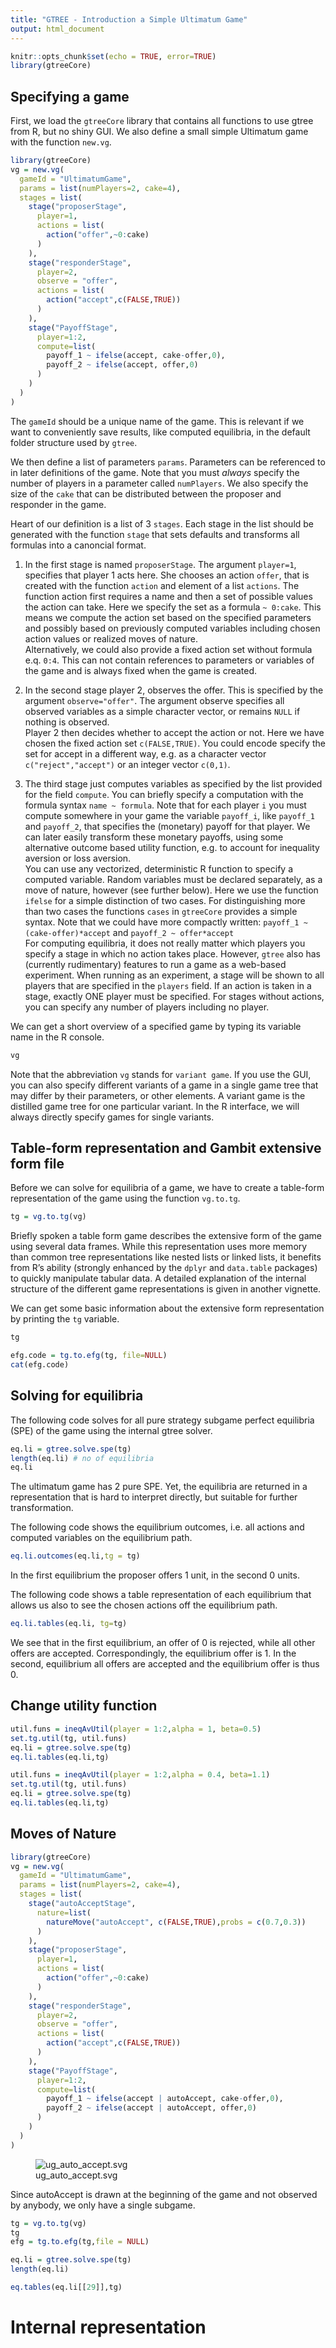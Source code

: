 ```yaml
---
title: "GTREE - Introduction a Simple Ultimatum Game"
output: html_document
---
```


```r
knitr::opts_chunk$set(echo = TRUE, error=TRUE)
library(gtreeCore)
```

## Specifying a game

First, we load the `gtreeCore` library that contains all functions to use gtree from R, but no shiny GUI. We also define a small simple Ultimatum game with the function `new.vg`.

```r
library(gtreeCore)
vg = new.vg(
  gameId = "UltimatumGame",
  params = list(numPlayers=2, cake=4),
  stages = list(
    stage("proposerStage",
      player=1,
      actions = list(
        action("offer",~0:cake)
      )
    ),
    stage("responderStage",
      player=2,
      observe = "offer",
      actions = list(
        action("accept",c(FALSE,TRUE))
      )
    ),
    stage("PayoffStage",
      player=1:2,
      compute=list(
        payoff_1 ~ ifelse(accept, cake-offer,0),
        payoff_2 ~ ifelse(accept, offer,0)
      )
    )
  )
)
```


The `gameId` should be a unique name of the game. This is relevant if we want to conveniently save results, like computed equilibria, in the default folder structure used by `gtree`.

We then define a list of parameters `params`. Parameters can be referenced to in later definitions of the game. Note that you must *always* specify the number of players in a parameter called `numPlayers`. We also specify the size of the `cake` that can be distributed between the proposer and responder in the game.

Heart of our definition is a list of 3 `stages`. Each stage in the list should be generated with the function `stage` that sets defaults and transforms all formulas into a canoncial format.

1. In the first stage is named `proposerStage`. The argument `player=1`, specifies that player 1 acts here.
She chooses an action `offer`, that is created with the function `action` and element of a list `actions`. The function action first requires a name and then a set of possible values the action can take. Here we specify the set as a formula `~ 0:cake`. This means we compute the action set based on the specified parameters and possibly based on previously computed variables including chosen action values or realized moves of nature.<br>
Alternatively, we could also provide a fixed action set without formula e.q. `0:4`. This can not contain references to parameters or variables of the game and is always fixed when the game is created.

2. In the second stage player 2, observes the offer. This is specified by the argument `observe="offer"`. The argument observe specifies all observed variables as a simple character vector, or remains `NULL` if nothing is observed.<br>
Player 2 then decides whether to accept the action or not. Here we have chosen the fixed action set `c(FALSE,TRUE)`. You could encode specify the set for accept in a different way, e.g. as a character vector `c("reject","accept")` or an integer vector `c(0,1)`. 


3. The third stage just computes variables as specified by the list provided for the field `compute`. You can briefly specify a computation with the formula syntax `name ~ formula`.  Note that for each player `i` you must compute somewhere in your game the variable `payoff_i`, like `payoff_1` and `payoff_2`, that specifies the (monetary) payoff for that player. We can later easily transform these monetary payoffs, using some alternative outcome based utility function, e.g. to account for inequality aversion or loss aversion.
<br>You can use any vectorized, deterministic R function to specify a computed variable. Random variables must be declared separately, as a move of nature, however (see further below). Here we use the function `ifelse` for a simple distinction of two cases. For distinguishing more than two cases the functions `cases` in `gtreeCore` provides a simple syntax. Note that we could have more compactly written:
`payoff_1 ~ (cake-offer)*accept` and `payoff_2 ~ offer*accept`
<br>For computing equilibria, it does not really matter which players you specify a stage in which no action takes place. However, `gtree` also has (currently rudimentary) features to run a game as a web-based experiment. When running as an experiment, a stage will be shown to all players that are specified in the `players` field. If an action is taken in a stage, exactly ONE player must be specified. For stages without actions, you can specify any number of players including no player.

We can get a short overview of a specified game by typing its variable name in the R console.
```r
vg
```

Note that the abbreviation `vg` stands for `variant game`. If you use the GUI, you can also specify different variants of a game in a single game tree that may differ by their parameters, or other elements. A variant game is the distilled game tree for one particular variant. In the R interface, we will always directly specify games for single variants.


## Table-form representation and Gambit extensive form file

Before we can solve for equilibria of a game, we have to create a table-form representation of the game using the function `vg.to.tg`.

```r
tg = vg.to.tg(vg)
```

Briefly spoken a table form game describes the extensive form of the game using several data frames. While this representation uses more memory than common tree representations like nested lists or linked lists, it benefits from R's ability (strongly enhanced by the `dplyr` and `data.table` packages) to quickly manipulate tabular data.
A detailed explanation of the internal structure of the different game representations is given in another vignette. 

We can get some basic information about the extensive form representation by printing the `tg` variable.
```r
tg
```

```r
efg.code = tg.to.efg(tg, file=NULL)
cat(efg.code)
```


## Solving for equilibria

The following code solves for all pure strategy subgame perfect equilibria (SPE) of the game using the internal gtree solver.
```r
eq.li = gtree.solve.spe(tg)
length(eq.li) # no of equilibria
eq.li
```
The ultimatum game has 2 pure SPE. Yet, the equilibria are returned in a representation that is hard to interpret directly, but suitable for further transformation.

The following code shows the equilibrium outcomes, i.e. all actions and computed variables on the equilibrium path. 
```r
eq.li.outcomes(eq.li,tg = tg)
```
In the first equilibrium the proposer offers 1 unit, in the second 0 units.

The following code shows a table representation of each equilibrium that allows us also to see the chosen actions off the equilibrium path.
```r
eq.li.tables(eq.li, tg=tg)
```
We see that in the first equilibrium, an offer of 0 is rejected, while all other offers are accepted. Correspondingly, the equilibrium offer is 1. In the second, equilibrium all offers are accepted and the equilibrium offer is thus 0.

## Change utility function

```r
util.funs = ineqAvUtil(player = 1:2,alpha = 1, beta=0.5)
set.tg.util(tg, util.funs)
eq.li = gtree.solve.spe(tg)
eq.li.tables(eq.li,tg)
```

```r
util.funs = ineqAvUtil(player = 1:2,alpha = 0.4, beta=1.1)
set.tg.util(tg, util.funs)
eq.li = gtree.solve.spe(tg)
eq.li.tables(eq.li,tg)
```


## Moves of Nature

```r
library(gtreeCore)
vg = new.vg(
  gameId = "UltimatumGame",
  params = list(numPlayers=2, cake=4),
  stages = list(
    stage("autoAcceptStage",
      nature=list(
        natureMove("autoAccept", c(FALSE,TRUE),probs = c(0.7,0.3))
      )
    ),
    stage("proposerStage",
      player=1,
      actions = list(
        action("offer",~0:cake)
      )
    ),
    stage("responderStage",
      player=2,
      observe = "offer",
      actions = list(
        action("accept",c(FALSE,TRUE))
      )
    ),
    stage("PayoffStage",
      player=1:2,
      compute=list(
        payoff_1 ~ ifelse(accept | autoAccept, cake-offer,0),
        payoff_2 ~ ifelse(accept | autoAccept, offer,0)
      )
    )
  )
)
```
![ug_auto_accept.svg](ug_auto_accept.svg)

Since autoAccept is drawn at the beginning of the game and not observed 
by anybody, we only have a single subgame.
```r
tg = vg.to.tg(vg)
tg
efg = tg.to.efg(tg,file = NULL)
```

```r
eq.li = gtree.solve.spe(tg)
length(eq.li)
```

```r
eq.tables(eq.li[[29]],tg)
```


# Internal representation


